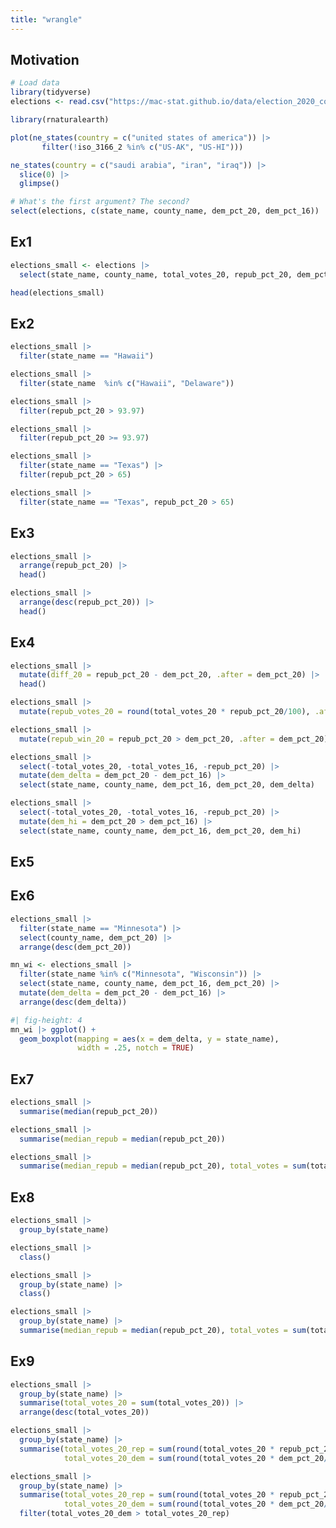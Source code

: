 ```yaml
---
title: "wrangle"
---
```


## Motivation

```r
# Load data
library(tidyverse)
elections <- read.csv("https://mac-stat.github.io/data/election_2020_county.csv")
```

```r
library(rnaturalearth)

plot(ne_states(country = c("united states of america")) |> 
       filter(!iso_3166_2 %in% c("US-AK", "US-HI")))
```

```r
ne_states(country = c("saudi arabia", "iran", "iraq")) |> 
  slice(0) |> 
  glimpse()
```


```r
# What's the first argument? The second?
select(elections, c(state_name, county_name, dem_pct_20, dem_pct_16))
```

## Ex1

```r
elections_small <- elections |> 
  select(state_name, county_name, total_votes_20, repub_pct_20, dem_pct_20, total_votes_16, dem_pct_16)

head(elections_small)
```

## Ex2
```r
elections_small |> 
  filter(state_name == "Hawaii")
```

```r
elections_small |> 
  filter(state_name  %in% c("Hawaii", "Delaware"))
```

```r
elections_small |> 
  filter(repub_pct_20 > 93.97)
```

```r
elections_small |> 
  filter(repub_pct_20 >= 93.97)
```

```r
elections_small |> 
  filter(state_name == "Texas") |> 
  filter(repub_pct_20 > 65)
```

```r
elections_small |> 
  filter(state_name == "Texas", repub_pct_20 > 65)
```

## Ex3

```r
elections_small |> 
  arrange(repub_pct_20) |> 
  head()
```

```r
elections_small |> 
  arrange(desc(repub_pct_20)) |> 
  head()
```

## Ex4

```r
elections_small |> 
  mutate(diff_20 = repub_pct_20 - dem_pct_20, .after = dem_pct_20) |> 
  head()
```

```r
elections_small |> 
  mutate(repub_votes_20 = round(total_votes_20 * repub_pct_20/100), .after = repub_pct_20)
```

```r
elections_small |> 
  mutate(repub_win_20 = repub_pct_20 > dem_pct_20, .after = dem_pct_20)
```

```r
elections_small |> 
  select(-total_votes_20, -total_votes_16, -repub_pct_20) |> 
  mutate(dem_delta = dem_pct_20 - dem_pct_16) |> 
  select(state_name, county_name, dem_pct_16, dem_pct_20, dem_delta)
```

```r
elections_small |> 
  select(-total_votes_20, -total_votes_16, -repub_pct_20) |> 
  mutate(dem_hi = dem_pct_20 > dem_pct_16) |> 
  select(state_name, county_name, dem_pct_16, dem_pct_20, dem_hi)
```

## Ex5


## Ex6

```r
elections_small |> 
  filter(state_name == "Minnesota") |> 
  select(county_name, dem_pct_20) |> 
  arrange(desc(dem_pct_20))
```

```r
mn_wi <- elections_small |> 
  filter(state_name %in% c("Minnesota", "Wisconsin")) |> 
  select(state_name, county_name, dem_pct_16, dem_pct_20) |> 
  mutate(dem_delta = dem_pct_20 - dem_pct_16) |> 
  arrange(desc(dem_delta))
```

```r
#| fig-height: 4
mn_wi |> ggplot() +
  geom_boxplot(mapping = aes(x = dem_delta, y = state_name), 
               width = .25, notch = TRUE)
```

## Ex7
```r
elections_small |> 
  summarise(median(repub_pct_20))
```

```r
elections_small |> 
  summarise(median_repub = median(repub_pct_20))
```

```r
elections_small |> 
  summarise(median_repub = median(repub_pct_20), total_votes = sum(total_votes_20))
```

## Ex8

```r
elections_small |> 
  group_by(state_name)
```

```r
elections_small |> 
  class()
```

```r
elections_small |> 
  group_by(state_name) |> 
  class()
```

```r
elections_small |> 
  group_by(state_name) |> 
  summarise(median_repub = median(repub_pct_20), total_votes = sum(total_votes_20))
```

## Ex9

```r
elections_small |> 
  group_by(state_name) |> 
  summarise(total_votes_20 = sum(total_votes_20)) |> 
  arrange(desc(total_votes_20))
```

```r
elections_small |> 
  group_by(state_name) |> 
  summarise(total_votes_20_rep = sum(round(total_votes_20 * repub_pct_20/100)),
            total_votes_20_dem = sum(round(total_votes_20 * dem_pct_20/100)))
```


```r
elections_small |> 
  group_by(state_name) |> 
  summarise(total_votes_20_rep = sum(round(total_votes_20 * repub_pct_20/100)),
            total_votes_20_dem = sum(round(total_votes_20 * dem_pct_20/100))) |> 
  filter(total_votes_20_dem > total_votes_20_rep)
```



